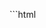 
<Demo id="view-transition-two" slug="WNaoaLv">
<p slot="code">
```html
<!DOCTYPE html>
<html lang="en">
  <head>
    <meta charset="utf-8" />
    <meta name="viewport" content="width=device-width, initial-scale=1" />
    <style>
      html {
        view-transition-name: none;
      }

      .main-content {
        height: 200px;
        margin: 20px;
        display: flex;
        flex-direction: column;
        justify-content: center;
        align-items: center;
        background-color: #eee;
      }
      .button {
        background-color: #333;
        color: #fff;
        padding: 10px;
        border: none;
        border-radius: 5px;
        cursor: pointer;
      }
      .content {
        margin-top: 10px;
        padding: 10px;
        border: 1px solid #333;
        border-radius: 5px;
        background-color: #fff;
        view-transition-name: scoot;
      }

      ::view-transition-old(scoot),
      ::view-transition-new(scoot) {
        mix-blend-mode: normal;
        overflow: clip;
      }

      ::view-transition-group(scoot) {
        background-color: #333;
      }

      ::view-transition-image-pair(scoot) {
        border: 5px solid #1af;
      }

      ::view-transition-old(scoot) {
        animation: scoot ease-out 1s reverse;
      }
      ::view-transition-new(scoot) {
        animation: scoot ease-in 1s forwards;
      }

      @keyframes scoot {
        from {
          transform: translateX(100%);
        }
      }

      .scabbadoobie {
        animation: scabbadoobie 1s ease-in-out infinite;
      }

      @keyframes scabbadoobie {
        0% {
          background-color: #333;
        }
        33% {
          background-color: #1af;
        }
        66% {
          background-color: #f1a;
        }
        100% {
          background-color: #333;
        }
      }
    </style>
  </head>
  <body>
    <div class="main-content">
      <button class="button" id="button">Click me</button>
      <main class="content"></main>
    </div>
    <script>
      const button = document.querySelector(".button")
      const content = document.querySelector(".content")

      const mediaQuery = window.matchMedia("(prefers-reduced-motion: reduce)")
      const skipTransition = mediaQuery.matches

      const view1 = `
      <div class="view1">
      <h1>View 1</h1>
      <p>This is some stuff.</p>
      </div>
      `
      const view2 = `
      <div class="view2">
      <h1>View 2</h1>
      <p>Totally different stuff.</p>
      </div>
      `

      button.addEventListener("click", () => {
        const transition = transitionHelper({
          classNames: ["scabbadoobie"],
          updateDOM: () => {
            content.innerHTML = content.innerHTML === view1 ? view2 : view1
          },
          skipTransition,
        })

        handleAnimation(transition, button)
      })

      function transitionHelper({
        skipTransition = false,
        classNames = [],
        updateDOM,
      }) {
        if (skipTransition || !document.startViewTransition) {
          const updateCallbackDone = Promise.resolve(updateDOM())

          return {
            ready: Promise.reject(Error("View transitions unsupported")),
            updateCallbackDone,
            finished: updateCallbackDone,
          }
        }
        const transition = document.startViewTransition(updateDOM)

        transition.ready.finally(() => {
          document.documentElement.classList.add(...classNames)
          console.log(
            "You can do things as soon as the transition is ready (all the data is loaded and ready to go)"
          )
        })

        transition.finished.finally(() => {
          document.documentElement.classList.remove(...classNames)
          console.log("And clean-up after the transition is finished")
        })

        return transition
      }

      function handleAnimation(transition, element) {
        if (skipTransition) {
          element.style.backgroundColor = "green"
          return
        }
        transition.ready.finally(() => {
          element.animate(
            [
              { backgroundColor: "red", transform: "scale(1)" },
              { backgroundColor: "green", transform: "scale(1.5)" },
              { backgroundColor: "blue", transform: "scale(0.5)" },
              { backgroundColor: "green", transform: "scale(1)" },
            ],
            { duration: 1000 }
          )
        })

        transition.finished.finally(() => {
          element.style.backgroundColor = "green"
        })
      }
    </script>
  </body>
</html>
```
</p>
<IFrame src={demoURL + "6"} slot="demo" />
</Demo>